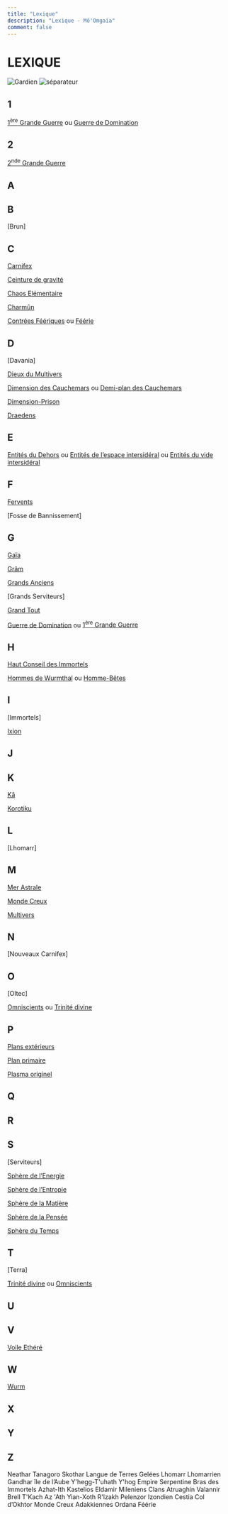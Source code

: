 ```yaml
---
title: "Lexique"
description: "Lexique - Mô'Omgaïa"
comment: false
---
```



# LEXIQUE

<Image className="opacity-80" src="/articles/lexique/diablo1.png#center" alt="Gardien" width={384} height={314} />
<Image src="/articles/separator.svg#center" alt="séparateur" width={466} height={61} />


## 1

[1<sup>ère</sup> Grande Guerre](./histoire/origines/la_creation_du_multivers#la-guerre-de-domination-le-voile-éthéré-et-les-contrées-féeriques) ou [Guerre de Domination](./histoire/origines/la_creation_du_multivers#la-guerre-de-domination-le-voile-éthéré-et-les-contrées-féeriques)

## 2
[2<sup>nde</sup> Grande Guerre](.histoire/origines/la_genese#la-2nde-grande-guerre)

## A

## B

[Brun]

## C

[Carnifex](./histoire/origines/les_carnifex#carnifex)

[Ceinture de gravité](./histoire/origines/la_genese#le-monde-creux)

[Chaos Elémentaire](./histoire/origines/la_creation_du_multivers#chaos-elementaire)

[Charmûn](./ressources/religion/foi#charmun)

[Contrées Féériques](./histoire/origines/la_creation_du_multivers#les-contrées-féériques) ou [Féérie](./histoire/origines/la_creation_du_multivers#les-contrées-féériques)

## D

[Davania]

[Dieux du Multivers](./histoire/origines/la_creation_du_multivers#dieux-du-multivers)

[Dimension des Cauchemars](./histoire/origines/la_dimension_des_cauchemars) ou [Demi-plan des Cauchemars](./histoire/origines/la_dimension_des_cauchemars)

[Dimension-Prison](./histoire/origines/la_genese#dimension-prison)

[Draedens](./histoire/origines/la_creation_du_multivers#draedens)

## E

[Entités du Dehors](./histoire/origines/la_genese#entités-du-dehors) ou [Entités de l’espace intersidéral](./histoire/origines/la_genese#entités-du-dehors) ou [Entités du vide intersidéral](./histoire/origines/la_genese#entités-du-dehors)

## F

[Fervents](./histoire/origines/la_genese#fervents)

[Fosse de Bannissement]

## G

[Gaïa](./histoire/origines/la_genese#gaïa)

[Grâm](./ressources/religion/foi#gram)

[Grands Anciens](./histoire/origines/la_creation_du_multivers#grands-anciens)

[Grands Serviteurs]

[Grand Tout](./histoire/origines/la_creation_du_multivers#le-grand-tout)

[Guerre de Domination](./histoire/origines/la_creation_du_multivers#la-guerre-de-domination-le-voile-éthéré-et-les-contrées-féeriques) ou [1<sup>ère</sup> Grande Guerre](./histoire/origines/la_creation_du_multivers#la-guerre-de-domination-le-voile-éthéré-et-les-contrées-féeriques)

## H

[Haut Conseil des Immortels](.histoire/origines/la_creation_du_multivers#le-nouvel-ordre-divin)

[Hommes de Wurmthal](./histoire/origines/les_carnifex#75000-avc) ou [Homme-Bêtes](./histoire/origines/les_carnifex#75000-avc)

## I

[Immortels]

[Ixion](./histoire/origines/la_genese#ixion)

## J

## K

[Kâ](./histoire/origines/la_genese#kâ)

[Korotiku](./histoire/origines/la_genese#korotiku)

## L
[Lhomarr]

## M

[Mer Astrale](./histoire/origines/la_creation_du_multivers#mer-astrale)

[Monde Creux](./histoire/origines/la_genese#monde-creux)

[Multivers](./histoire/origines/la_creation_du_multivers#le-grand-tout)

## N

[Nouveaux Carnifex]

## O

[Oltec]

[Omniscients](./histoire/origines/la_creation_du_multivers#omniscients) ou [Trinité divine](./histoire/origines/la_creation_du_multivers#trinité-divine)

## P

[Plans extérieurs](./histoire/origines/la_creation_du_multivers#plans-extérieurs)

[Plan primaire](./histoire/origines/la_creation_du_multivers#plan-primaire)

[Plasma originel](./histoire/origines/la_creation_du_multivers#plasma-originel)

## Q

## R

## S

[Serviteurs]

[Sphère de l’Energie](./ressources/religion/spheres#sphère-de-lenergie)

[Sphère de l’Entropie](./ressources/religion/spheres#sphère-de-lentropie)

[Sphère de la Matière](./ressources/religion/spheres#sphère-de-la-matière)

[Sphère de la Pensée](./ressources/religion/spheres#sphère-de-la-pensée)

[Sphère du Temps](./ressources/religion/spheres#sphère-du-temps)

## T

[Terra]

[Trinité divine](./histoire/origines/la_creation_du_multivers#le-grand-tout) ou [Omniscients](./histoire/origines/la_creation_du_multivers#le-grand-tout)

## U

## V

[Voile Ethéré](./histoire/origines/la_creation_du_multivers#voile_ethéré)

## W

[Wurm](./histoire/origines/les_carnifex#wurm)

## X

## Y

## Z





Neathar
Tanagoro
Skothar
Langue de Terres Gelées
Lhomarr 
Lhomarrien
Gandhar
île de l’Aube
Y'hegg-T'uhath
Y'hog
Empire Serpentine
Bras des Immortels
Azhat-Ith
Kastelios
Eldamir
Mileniens
Clans Atruaghin
Valannir
Brell
T'Kach
Az 'Ath
Yian-Xoth
R'lzakh
Pelenzor
Izondien
Cestia
Col d’Okhtor
Monde Creux
Adakkiennes
Ordana
Féérie
